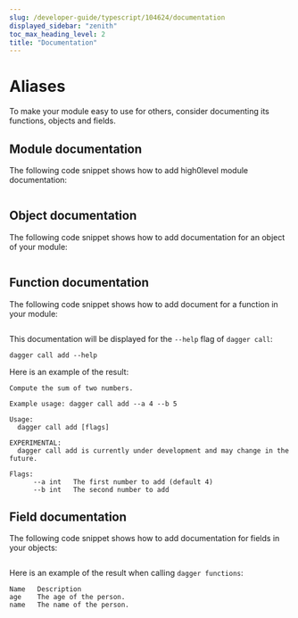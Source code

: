 ```yaml
---
slug: /developer-guide/typescript/104624/documentation
displayed_sidebar: "zenith"
toc_max_heading_level: 2
title: "Documentation"
---
```



# Aliases

<PartialExperimentalDocs />

To make your module easy to use for others, consider documenting its functions, objects and fields.

## Module documentation

The following code snippet shows how to add high0level module documentation:

```typescript file=./snippets/documentation/module/index.ts
```

## Object documentation

The following code snippet shows how to add documentation for an object of your module:

```typescript file=./snippets/documentation/object/index.ts
```

## Function documentation

The following code snippet shows how to add document for a function in your module:

```typescript file=./snippets/documentation/function/index.ts
```

This documentation will be displayed for the `--help` flag of `dagger call`:

```shell
dagger call add --help
```

Here is an example of the result:

```shell
Compute the sum of two numbers.

Example usage: dagger call add --a 4 --b 5

Usage:
  dagger call add [flags]

EXPERIMENTAL:
  dagger call add is currently under development and may change in the future.

Flags:
      --a int   The first number to add (default 4)
      --b int   The second number to add
```

## Field documentation

The following code snippet shows how to add documentation for fields in your objects:

```typescript file=./snippets/documentation/field/index.ts
```

Here is an example of the result when calling `dagger functions`:

```shell
Name   Description
age    The age of the person.
name   The name of the person.
```
